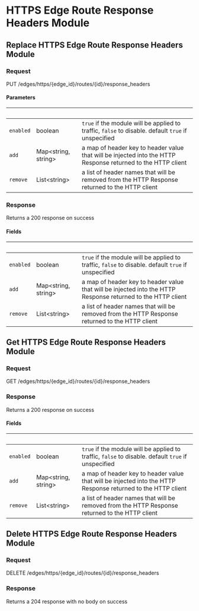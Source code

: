 
# HTTPS Edge Route Response Headers Module

## Replace HTTPS Edge Route Response Headers Module

### Request

PUT /edges/https/\{edge_id\}/routes/\{id\}/response_headers

<EdgeRouteResponseHeadersModuleReplaceRequest />

#### Parameters

| &nbsp;    | &nbsp;                    | &nbsp;                                                                                                       |
| --------- | ------------------------- | ------------------------------------------------------------------------------------------------------------ |
| `enabled` | boolean                   | `true` if the module will be applied to traffic, `false` to disable. default `true` if unspecified           |
| `add`     | Map&lt;string, string&gt; | a map of header key to header value that will be injected into the HTTP Response returned to the HTTP client |
| `remove`  | List&lt;string&gt;        | a list of header names that will be removed from the HTTP Response returned to the HTTP client               |

### Response

Returns a 200 response on success

<EdgeRouteResponseHeadersModuleReplaceResponse />

#### Fields

| &nbsp;    | &nbsp;                    | &nbsp;                                                                                                       |
| --------- | ------------------------- | ------------------------------------------------------------------------------------------------------------ |
| `enabled` | boolean                   | `true` if the module will be applied to traffic, `false` to disable. default `true` if unspecified           |
| `add`     | Map&lt;string, string&gt; | a map of header key to header value that will be injected into the HTTP Response returned to the HTTP client |
| `remove`  | List&lt;string&gt;        | a list of header names that will be removed from the HTTP Response returned to the HTTP client               |

## Get HTTPS Edge Route Response Headers Module

### Request

GET /edges/https/\{edge_id\}/routes/\{id\}/response_headers

<EdgeRouteResponseHeadersModuleGetRequest />

### Response

Returns a 200 response on success

<EdgeRouteResponseHeadersModuleGetResponse />

#### Fields

| &nbsp;    | &nbsp;                    | &nbsp;                                                                                                       |
| --------- | ------------------------- | ------------------------------------------------------------------------------------------------------------ |
| `enabled` | boolean                   | `true` if the module will be applied to traffic, `false` to disable. default `true` if unspecified           |
| `add`     | Map&lt;string, string&gt; | a map of header key to header value that will be injected into the HTTP Response returned to the HTTP client |
| `remove`  | List&lt;string&gt;        | a list of header names that will be removed from the HTTP Response returned to the HTTP client               |

## Delete HTTPS Edge Route Response Headers Module

### Request

DELETE /edges/https/\{edge_id\}/routes/\{id\}/response_headers

<EdgeRouteResponseHeadersModuleDeleteRequest />

### Response

Returns a 204 response with no body on success
